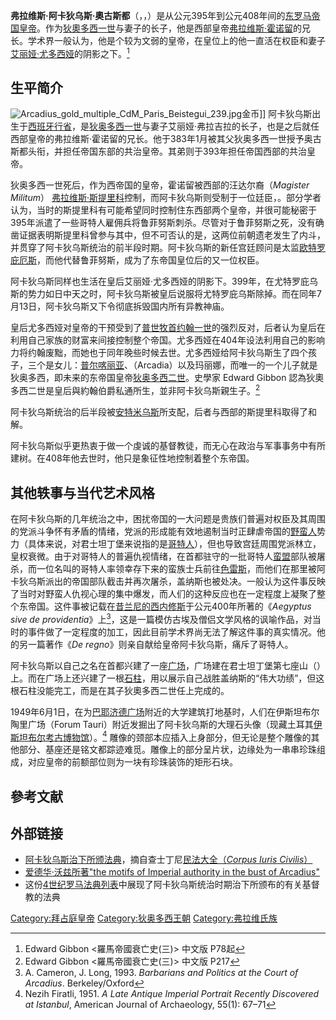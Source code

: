 {{TARequired}}
{{noteTA
|G1=地名|G2=民族|G3=历史学
|T=zh-hans:阿卡狄乌斯;zh-tw:阿卡狄奧斯;
|1=zh-hans:阿卡狄乌斯;zh-tw:阿卡狄奧斯;
}}
{{Infobox monarch
| name            =阿卡狄乌斯
| full name       =弗拉维乌斯·阿卡狄乌斯·奥古斯都
| succession     =[[东罗马帝国|东罗马帝国]][[拜占庭皇帝列表|皇帝]]
| image           = Arcadius Istanbul Museum.PNG
| image_size      = 
| caption         =具有狄奥多西时期艺术风格的阿卡狄乌斯残缺半身像(现藏[[伊斯坦布尔考古博物馆|伊斯坦布尔考古博物馆]])
| reign           =383年1月 – 395年 (被[[狄奥多西一世|其父]]授予"奥古斯都"头衔); <br>395年 – 408年5月1日 ([[东罗马帝国|东部]]皇帝，时任[[西罗马帝国|西部]]皇帝为其弟[[弗拉維烏斯·奧古斯都·霍諾留|弗拉维斯·霍诺留]])
| birth_date   =公元377年1月1日
| birth_place  =[[西班牙_(罗马行省)|西班牙行省]]
| death_date   =公元408年5月1日 (时年31岁)
| death_place  =
| place of burial =
| predecessor     =[[狄奥多西一世|狄奥多西一世]]
| successor       =[[狄奧多西二世|狄奥多西二世]]
| spouse          =[[欧多克西亚|艾丽娅·尤多西娅]]
| issue           =弗拉西拉<br>[[普尔喀丽亚|普尔喀丽亚]]<br>[[阿尔卡迪娅（阿卡狄乌斯之女）|阿卡迪娅]]<br>[[狄奧多西二世|狄奥多西二世]]<br>玛丽娜
| dynasty         =[[狄奥多西王朝|狄奥多西王朝]]
| father          =[[狄奥多西一世|狄奥多西一世]]
| mother          =[[艾丽娅·弗拉吉拉|艾丽娅·弗拉吉拉]]
| religion        = [[尼西亞信經|尼西亚派]]基督教
|title=[[东罗马帝国|东罗马帝国]][[拜占庭皇帝列表|皇帝]]|reg-type={{nowrap|共治皇帝}}|regent=[[狄奥多西一世|狄奥多西一世]] (383–395)<br>[[霍诺留|霍诺留]] {{small|(393-408；作为[[西罗马帝国|西部]]皇帝，395-408)}}<br>[[狄奥多西二世|狄奥多西二世]] (402–408)}}

'''弗拉维斯·阿卡狄乌斯·奧古斯都'''（{{lang-la|Flavius Arcadius Augustus}}，{{lang-grc|Ἀρκάδιος}}，{{bd|377年|1月1日|408年|5月1日|}}）是从公元395年到公元408年间的[[拜占庭皇帝列表|东罗马帝国皇帝]]。作为[[狄奧多西一世|狄奧多西一世]]与妻子{{tsl|en|Aelia Flaccilla|艾丽娅·弗拉吉拉}}的长子，他是西部皇帝[[弗拉維烏斯·奧古斯都·霍諾留|弗拉维斯·霍诺留]]的兄长。学术界一般认为，他是个较为文弱的皇帝，在皇位上的他一直活在权臣和妻子[[欧多克西亚|艾丽娅·尤多西娅]]的阴影之下。<ref> Edward Gibbon <羅馬帝國衰亡史(三)> 中文版 P78起 </ref>

== 生平简介 ==
[[File:Arcadius_gold_multiple_CdM_Paris_Beistegui_239.jpg|thumb]]金币]]
阿卡狄乌斯出生于[[西班牙_(罗马行省)|西班牙行省]]，是[[狄奧多西一世|狄奥多西一世]]与妻子艾丽娅·弗拉吉拉的长子，也是之后就任西部皇帝的弗拉维斯·霍诺留的兄长。他于383年1月被其父狄奥多西一世授予奥古斯都头衔，并担任帝国东部的共治皇帝。其弟则于393年担任帝国西部的共治皇帝。

狄奥多西一世死后，作为西帝国的皇帝，霍诺留被西部的汪达尔裔{{tsl|en|Magister Militum|军事长官}}（''Magister Militum''） [[斯提里科|弗拉维斯·斯提里科]]控制，而阿卡狄乌斯则受制于一位廷臣，{{tsl|en|Rufinus (consul)|弗拉维斯·鲁菲努斯}}。部分学者认为，当时的斯提里科有可能希望同时控制住东西部两个皇帝，并很可能秘密于395年派遣了一些哥特人雇佣兵将鲁菲努斯刺杀。尽管对于鲁菲努斯之死，没有确凿证据表明斯提里科曾参与其中，但不可否认的是，这两位前朝遗老发生了内斗，并贯穿了阿卡狄乌斯统治的前半段时期。阿卡狄乌斯的新任宫廷顾问是太监[[欧特罗庇厄斯|欧特罗庇厄斯]]，而他代替鲁菲努斯，成为了东帝国皇位后的又一位权臣。

阿卡狄乌斯同样也生活在皇后艾丽娅·尤多西娅的阴影下。399年，在尤特罗庇乌斯的势力如日中天之时，阿卡狄乌斯被皇后说服将尤特罗庇乌斯除掉。而在同年7月13日，阿卡狄乌斯又下令彻底拆毁国内所有异教神庙。

皇后尤多西娅对皇帝的干预受到了[[君士坦丁堡普世牧首|普世牧首]][[约翰一世_(君士坦丁堡大主教)|约翰一世]]的强烈反对，后者认为皇后在利用自己家族的财富来间接控制整个帝国。尤多西娅在404年设法利用自己的影响力将约翰废黜，而她也于同年晚些时候去世。尤多西娅给阿卡狄乌斯生了四个孩子，三个是女儿：[[普尔喀丽亚|普尔喀丽亚]]、{{tsl|en|Arcadia (daughter of Arcadius)||阿卡迪娅}}（Arcadia）以及玛丽娜，而唯一的一个儿子就是狄奥多西，即未来的东帝国皇帝[[狄奧多西二世|狄奥多西二世]]。史學家 Edward Gibbon 認為狄奧多西二世是皇后與約翰伯爵私通所生，並非阿卡狄乌斯親生子。<ref> Edward Gibbon <羅馬帝國衰亡史(三)> 中文版 P217 </ref>

阿卡狄乌斯统治的后半段被{{tsl|en|Praetorian prefect|禁卫军长官}}[[安特米乌斯|安特米乌斯]]所支配，后者与西部的斯提里科取得了和解。

阿卡狄乌斯似乎更热衷于做一个虔诚的基督教徒，而无心在政治与军事事务中有所建树。在408年他去世时，他只是象征性地控制着整个东帝国。

==其他轶事与当代艺术风格==
在阿卡狄乌斯的几年统治之中，困扰帝国的一大问题是贵族们普遍对权臣及其周围的党派斗争怀有矛盾的情绪，党派的形成能有效地遏制当时正肆虐帝国的[[蛮族|野蛮人]]势力（具体来说，对君士坦丁堡来说指的是[[哥特人|哥特人]]），但也导致宫廷周围党派林立，皇权衰微。由于对哥特人的普遍仇视情绪，在首都驻守的一批哥特人[[联盟_(古罗马)|蛮盟]]部队被屠杀，而一位名叫{{tsl|en|Gainas||盖纳斯}}的哥特人率领幸存下来的蛮族士兵前往[[色雷斯|色雷斯]]，而他们在那里被阿卡狄乌斯派出的帝国部队截击并再次屠杀，盖纳斯也被处决。一般认为这件事反映了当时对野蛮人仇视心理的集中爆发，而人们的这种反应也在一定程度上凝聚了整个东帝国。这件事被记载在[[昔兰尼的西内修斯|昔兰尼的西内修斯]]于公元400年所著的《''Aegyptus sive de providentia''》上<ref>A. Cameron, J. Long, 1993. ''Barbarians and Politics at the Court of Arcadius''. Berkeley/Oxford</ref>，这是一篇模仿古埃及僧侣文学风格的讽喻作品，对当时的事件做了一定程度的加工，因此目前学术界尚无法了解这件事的真实情况。他的另一篇著作《''De regno''》则亲自献给皇帝阿卡狄乌斯，痛斥了哥特人。

阿卡狄乌斯以自己之名在首都兴建了一座[[阿卡狄奧斯广场|广场]]，广场建在君士坦丁堡第七座山（{{lang-grc|Xērolophos}}）上。而在广场上还兴建了一根[[阿卡狄奧斯柱|石柱]]，用以展示自己战胜盖纳斯的“伟大功绩”，但这根石柱没能完工，而是在其子狄奧多西二世任上完成的。

1949年6月1日，在为[[巴耶济德广场|巴耶济德广场]]附近的大学建筑打地基时，人们在伊斯坦布尔陶里广场（Forum Tauri）附近发掘出了阿卡狄乌斯的大理石头像（现藏土耳其[[伊斯坦布尔考古博物馆|伊斯坦布尔考古博物馆]]）。<ref>Nezih Firatli, 1951. ''A Late Antique Imperial Portrait Recently Discovered at Istanbul'', American Journal of Archaeology, 55(1): 67–71</ref> 雕像的颈部本应插入上身部分，但无论是整个雕像的其他部分、基座还是铭文都踪迹难觅。雕像上的{{tsl|en|diadem||皇冠}}部分呈片状，边缘处为一串串珍珠组成，对应皇帝的前额部位则为一块有珍珠装饰的矩形石块。

{{s-start}}
{{s-hou|[[狄奥多西王朝|狄奥多西王朝]]|377年|1月1日|408年|5月1日}}
{{s-reg|}}
{{s-bef| before = [[狄奥多西一世|狄奥多西一世]]}}
{{s-ttl| title = [[拜占庭皇帝|東羅馬帝國皇帝]]| years = 383年1月–408年5月1日|regent1=[[狄奥多西一世|狄奥多西一世]]|years1 = 383年–395年|regent2=[[弗拉維烏斯·奧古斯都·霍諾留|弗拉维斯·霍诺留]]|years2 = 393年–408年|regent3=[[狄奥多西二世|狄奥多西二世]]|years3 = 402年–408年}}
{{s-aft| after = [[狄奧多西二世|狄奧多西二世]]}}
{{s-end}}

== 參考文献 ==
<references />

== 外部链接 ==
{{Commonscat}}
*[http://www.seanmultimedia.com/Pie_Arcadius_Laws.html 阿卡狄乌斯治下所颁法典]，摘自查士丁尼[[查士丁尼民法大全|民法大全（''Corpus Iuris Civilis''）]]
*[http://www.brown.edu/Departments/Classics/bcj/11-06.html 爱德华·沃兹所著"the motifs of Imperial authority in the bust of Arcadius"]
*这份[https://web.archive.org/web/20081025063840/http://www.fourthcentury.com/index.php/imperial-laws-chart-364 4世纪罗马法典列表]中展现了阿卡狄乌斯统治时期治下所颁布的有关基督教的法典

{{拜占庭皇帝}}

{{Authority control}}
{{DEFAULTSORT:arcadius}}
[[Category:拜占庭皇帝|Category:拜占庭皇帝]]
[[Category:狄奥多西王朝|Category:狄奥多西王朝]]
[[Category:弗拉维氏族|Category:弗拉维氏族]]